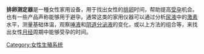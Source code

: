 {{unreferenced|time=2009-09-05T12:29:37+00:00}}
'''排卵测定器'''是一種女性家用设备，用于找出女性的[[排卵|排卵]]时间，帮助提高[[受孕|受孕]]机会。也有一些产品声称能够用于避孕。通常这类的家用仪器可以通过分析[[尿液|尿液]]中的[[激素|激素]]水平，测量基础体温，观察[[唾液|唾液]]和[[阴道分泌液|阴道分泌液]]的变化，或以上方法的组合等，来找出女性[[月经|月经]]周期中能够受孕的时间。

[[Category:女性生殖系统|Category:女性生殖系统]]